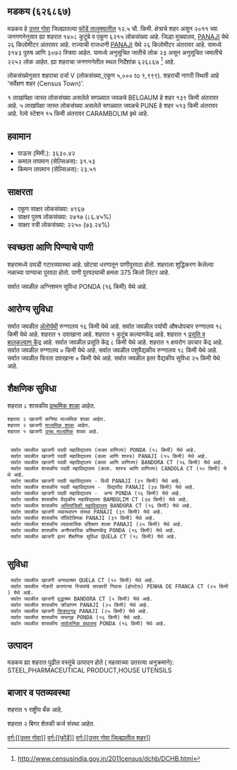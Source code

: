 {{माहितीचौकट भारतीय न्यायक्षेत्र
|प्रकार=शहर 
|जनगणना_स्थलनिर्देशांक=626867
|स्थानिक_नाव=मडकय
|तालुका_नाव=फोंडें
|जिल्हा_नाव=उत्तर गोवा
|राज्य_नाव =गोवा
|विभाग=
|जिल्हा=[[उत्तर गोवा]]
|तालुका_नावे =[[फोंडें]]
|जवळचे_शहर =[[BELGAUM]]
|अक्षांश=
|रेखांश=
|शोधक_स्थान =right
|क्षेत्रफळ_एकूण=12.5
|उंची=
|लोकसंख्या_एकूण=6215
|लोकसंख्या_वर्ष=2011
|लोकसंख्या_घनता=497
|लोकसंख्या_पुरुष=3143
|लोकसंख्या_स्त्री=3072
|लिंग_गुणोत्तर=977
|अधिकृत_भाषा=[[कोंकणी, मराठी]]
}}

== मडकय (६२६८६७) ==

मडकय हे [[उत्तर गोवा जिल्हा | उत्तर गोवा]] जिल्ह्यातल्या [[फोंडें | फोंडें तालुक्यातील]] १२.५ चौ. किमी. क्षेत्राचे शहर असून २०११ च्या जनगणनेनुसार ह्या शहरात १४०८ कुटुंबे व एकूण ६२१५ लोकसंख्या आहे. जिल्हा मुख्यालय, [[PANAJI]] येथे २६ किलोमीटर अंतरावर आहे. राज्याची राजधानी [[PANAJI]] येथे २६ किलोमीटर अंतरावर आहे.   यामध्ये ३१४३ पुरुष आणि ३०७२ स्त्रिया आहेत. यामध्ये अनुसूचित जातीचे लोक २३ असून अनुसूचित जमातीचे २२५२ लोक आहेत. ह्या शहराचा जनगणनेतील स्थल निर्देशांक ६२६८६७  <ref>http://www.censusindia.gov.in/2011census/dchb/DCHB.html</ref> आहे.

लोकसंख्येनुसार शहराचा दर्जा V (लोकसंख्या_एकूण ५,००० to ९,९९९).
शहराची नागरी स्थिती आहे 'सर्वेक्षण शहर (Census Town)'.

१ लाखांपेक्षा जास्त लोकसंख्या असलेले सगळ्यात जवळचे BELGAUM हे शहर  १३९ किमी अंतरावर आहे. ५ लाखांपेक्षा जास्त लोकसंख्या असलेले सगळ्यात जवळचे PUNE हे शहर  ५१३ किमी अंतरावर आहे. रेल्वे स्टेशन  १५ किमी अंतरावर CARAMBOLIM इथे आहे.


== हवामान ==  
* पाऊस (मिमी.): ३६३०.४२ 
* कमाल तापमान (सेल्सिअस): ३१.५३
* किमान तापमान (सेल्सिअस): २३.५१


== साक्षरता ==  
* एकूण साक्षर लोकसंख्या: ४९६७
* साक्षर पुरुष लोकसंख्या: २७१७ (८६.४५%)
* साक्षर स्त्री लोकसंख्या: २२५० (७३.२४%)


== स्वच्छता आणि पिण्याचे पाणी ==  
शहरामध्ये उघडी गटारव्यवस्था आहे.
छोट्या धरणातून  पाणीपुरवठा होतो. शहराला शुद्धिकरण केलेल्या नळाच्या पाण्याचा पुरवठा होतो. पाणी पुरवठ्याची क्षमता 375 किलो लिटर आहे.

सर्वात जवळील अग्निशमन सुविधा PONDA (१६ किमी) येथे आहे.


== आरोग्य सुविधा ==
सर्वात जवळील [[अॅलोपॅथी|अ‍ॅलोपॅथी]] रुग्णालय १६ किमी येथे आहे.
सर्वात जवळील पर्यायी औषधोपचार रुग्णालय १८ किमी येथे आहे.
﻿शहरात १ दवाखाना आहे.
﻿शहरात १ कुटुंब कल्याणकेंद्र आहे.
﻿शहरात १ [[प्रसूती| प्रसूति व बालकल्याण केंद्र]] आहे.
सर्वात जवळील प्रसूति केंद्र ८ किमी येथे आहे.
﻿शहरात १ क्षयरोग उपचार केंद्र आहे.
सर्वात जवळील रुग्णालय ० किमी येथे आहे.
सर्वात जवळील पशुवैद्यकीय रुग्णालय १८ किमी येथे आहे.
सर्वात जवळील फिरता दवाखाना ० किमी येथे आहे.
सर्वात जवळील इतर वैद्यकीय सुविधा २५ किमी येथे आहे.






== शैक्षणिक सुविधा ==
शहरात ८ शासकीय [[प्राथमिक शाळा]] आहेत.  
 शहरात २ खाजगी कनिष्ठ माध्यमिक शाळा आहेत.  
 शहरात २ खाजगी [[माध्यमिक शाळा]] आहेत.  
 ﻿शहरात १ खाजगी [[उच्च माध्यमिक शिक्षण|उच्च माध्यमिक]] शाळा आहे.  
   
   
  सर्वात जवळील खाजगी पदवी महाविद्यालय (फक्त वाणिज्य) PONDA (१८ किमी) येथे आहे.
  सर्वात जवळील खाजगी पदवी महाविद्यालय (कला आणि शास्त्र) PANAJI (१५ किमी) येथे आहे.
  सर्वात जवळील खाजगी पदवी महाविद्यालय (कला आणि वाणिज्य) BANDORA CT (१६ किमी) येथे आहे.
  सर्वात जवळील शासकीय पदवी महाविद्यालय (कला. शास्त्र आणि वाणिज्य) CANDOLA CT (१० किमी) येथे आहे.
  सर्वात जवळील खाजगी पदवी महाविद्यालय - विधी PANAJI (३१ किमी) येथे आहे.
  सर्वात जवळील शासकीय पदवी महाविद्यालय -  विद्यापीठ PANAJI (३७ किमी) येथे आहे.
  सर्वात जवळील खाजगी पदवी महाविद्यालय -  अन्य PONDA (१६ किमी) येथे आहे.
  सर्वात जवळील शासकीय वैद्यकीय महाविद्यालय BAMBOLIM CT (३७ किमी) येथे आहे.
  सर्वात जवळील शासकीय [[अभियांत्रिकी|अभियांत्रिकी महाविद्यालय]] BANDORA CT (१६ किमी) येथे आहे.
  सर्वात जवळील खाजगी व्यवस्थापन संस्था PANAJI (३१ किमी) येथे आहे.
  सर्वात जवळील शासकीय पॉलिटेक्निक PANAJI (३१ किमी) येथे आहे.
  सर्वात जवळील शासकीय व्यावसायिक प्रशिक्षण शाळा PANAJI (२५ किमी) येथे आहे.
  सर्वात जवळील शासकीय अनौपचारिक प्रशिक्षणकेंद्र PONDA (१६ किमी) येथे आहे.
  सर्वात जवळील खाजगी इतर शैक्षणिक सुविधा QUELA CT (१८ किमी) येथे आहे.
   


== सुविधा ==
  सर्वात जवळील खाजगी अनाथाश्रम QUELA CT (१० किमी) येथे आहे.
  सर्वात जवळील नोकरी करणाऱ्या स्त्रियांचे सरकारी निवास (होस्टेल) PENHA DE FRANCA CT (२५ किमी) येथे आहे.
  सर्वात जवळील खाजगी वृद्धाश्रम BANDORA CT (५ किमी) येथे आहे.
  सर्वात जवळील शासकीय क्रीडांगण PANAJI (२५ किमी) येथे आहे.
  सर्वात जवळील खाजगी [[चित्रपटगृह]] PANAJI (२५ किमी) येथे आहे.
  सर्वात जवळील शासकीय सभागृह PONDA (१६ किमी) येथे आहे.
  सर्वात जवळील शासकीय [[सार्वजनिक ग्रंथालय]] PONDA (१६ किमी) येथे आहे.


== उत्पादन ==
मडकय ह्या शहरात पुढील वस्तूंचे उत्पादन होते ( महत्वाच्या उतरत्या अनुक्रमाने): STEEL,PHARMACEUTICAL PRODUCT,HOUSE UTENSILS


== बाजार व पतव्यवस्था ==
﻿शहरात १ राष्ट्रीय बँक आहे.



शहरात २ बिगर शेतकी कर्ज संस्था आहेत.



[[वर्ग:[[उत्तर गोवा]]]]
[[वर्ग:[[फोंडें]]]]
[[वर्ग:[[उत्तर गोवा जिल्ह्यातील शहर]]]]


{{संदर्भनोंदी}}
 


